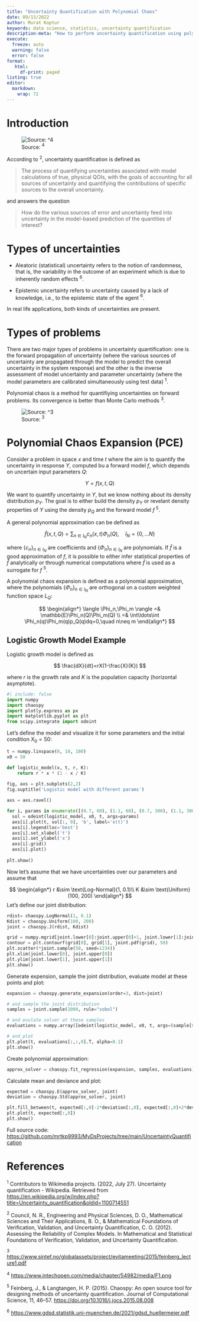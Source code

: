 ```yaml
---
title: "Uncertainty Quantification with Polynomial Chaos"
date: 09/13/2022
author: Murat Koptur
keywords: data science, statistics, uncertainty quantification
description-meta: "How to perform uncertainty quantification using polynomial chaos expansion."
execute:
  freeze: auto
  warning: false
  error: false
format: 
   html:
     df-print: paged
listing: true
editor: 
  markdown: 
    wrap: 72
---
```


# Introduction

![Source:
$^4$](images/paste-B931C479.png)

According to $^2$, uncertainty
quantification is defined as

> The process of quantifying uncertainties associated with model
> calculations of true, physical QOIs, with the goals of accounting for
> all sources of uncertainty and quantifying the contributions of
> specific sources to the overall uncertainty.

and answers the question

> How do the various sources of error and uncertainty feed into
> uncertainty in the model-based prediction of the quantities of
> interest?

# Types of uncertainties

* Aleatoric (statistical) uncertainty refers to the notion of randomness, 
that is, the variability in the outcome of an experiment which is due to 
inherently random effects $^6$.

* Epistemic uncertainty refers to uncertainty caused by a lack of knowledge, 
i.e., to the epistemic state of the agent $^6$.
  
In real life applications, both kinds of uncertainties are present.  

# Types of problems

There are two major types of problems in uncertainty quantification: one
is the forward propagation of uncertainty (where the various sources of
uncertainty are propagated through the model to predict the overall
uncertainty in the system response) and the other is the inverse
assessment of model uncertainty and parameter uncertainty (where the
model parameters are calibrated simultaneously using test data) $^1$.

Polynomial chaos is a method for quantifiying uncertainties on forward
problems. Its convergence is better than Monte Carlo methods $^3$.

![Source: $^3$](images/paste-4B607140.png)

# Polynomial Chaos Expansion (PCE)

Consider a problem in space $x$ and time $t$ where the aim is to quantify the
uncertainty in response $Y$, computed bu a forward model $f$, which depends on
uncertain input parameters $Q$:

$$
Y = f(x,t,Q)
$$

We want to quantify uncertainty in $Y$, but we know nothing about its density 
distribution $p_Y$. The goal is to either build the density $p_Y$ or revelant 
density properties of $Y$ using the density $p_Q$ and the forward model $f$ $^5$.

A general polynomial approximation can be defined as

$$
\hat{f}(x,t,Q)=\sum_{n\in I_N}c_n(x,t)\Phi_n(Q),\quad I_N=\{0,\ldots N\}
$$

where $\{c_n\}_{n\in I_N}$ are coefficients and $\{\Phi_n\}_{n\in I_N}$ are polynomials.
If $\hat{f}$ is a good approximation of $f$, it is possible to either infer statistical
properties of $\hat{f}$ analytically or through numerical computations where $\hat{f}$ 
is used as a surrogate for $f$ $^5$.

A polynomial chaos expansion is defined as a polynomial approximation, where the 
polynomials $\{\Phi_n\}_{n\in I_N}$ are orthogonal on a custom weighted function
space $L_Q$:

$$
\begin{align*}
\langle	\Phi_n,\Phi_m \rangle =& \mathbb{E}\Phi_n(Q)\Phi_m(Q) \\ 
=& \int\ldots\int \Phi_n(q)\Phi_m(q)p_Q(q)dq=0,\quad n\neq m
\end{align*}
$$

## Logistic Growth Model Example

Logistic growth model is defined as

$$
\frac{dX}{dt}=rX(1-\frac{X}{K})
$$

where $r$ is the growth rate and $K$ is the population capacity (horizontal 
asymptote).

```python
#| include: false
import numpy
import chaospy
import plotly.express as px
import matplotlib.pyplot as plt
from scipy.integrate import odeint
```

Let's define the model and visualize it for some parameters and the initial condition
$X_0=50$:

```python
t = numpy.linspace(0, 10, 100)
x0 = 50

def logistic_model(x, t, r, K):
    return r * x * (1 - x / K)
  
fig, axs = plt.subplots(2,2)
fig.suptitle('Logistic model with different params')

axs = axs.ravel()

for i, params in enumerate([(0.7, 60), (1.1, 60), (0.7, 300), (1.1, 300)]):
  sol = odeint(logistic_model, x0, t, args=params)
  axs[i].plot(t, sol[:, 0], 'b', label='x(t)')
  axs[i].legend(loc='best')
  axs[i].set_xlabel('t')
  axs[i].set_ylabel('x')
  axs[i].grid()
  axs[i].plot()
    
plt.show()
```

Now let's assume that we have uncertainties over our parameters and assume that

$$
\begin{align*}
r &\sim \text{Log-Normal}(1, 0.1)\\
K &\sim \text{Uniform}(100, 200)
\end{align*}
$$
Let's define our joint distribution:

```python
rdist= chaospy.LogNormal(1, 0.1)
Kdist = chaospy.Uniform(100, 200)
joint = chaospy.J(rdist, Kdist)

grid = numpy.mgrid[joint.lower[0]:joint.upper[0]+1, joint.lower[1]:joint.upper[1]+1]
contour = plt.contourf(grid[0], grid[1], joint.pdf(grid), 50)
plt.scatter(*joint.sample(50, seed=1234))
plt.xlim(joint.lower[0], joint.upper[0])
plt.ylim(joint.lower[1], joint.upper[1])
plt.show()
```

Generate expension, sample the joint distribution, evaluate model at these points and plot:

```python
expansion = chaospy.generate_expansion(order=3, dist=joint)

# and sample the joint distribution
samples = joint.sample(1000, rule="sobol")

# and evulate solver at these samples
evaluations = numpy.array([odeint(logistic_model, x0, t, args=(sample[0], sample[1])) for sample in samples.T])

# and plot
plt.plot(t, evaluations[:,:,0].T, alpha=0.1)
plt.show()
```

Create polynomial approximation:

```python
approx_solver = chaospy.fit_regression(expansion, samples, evaluations)
```

Calculate mean and deviance and plot:

```python
expected = chaospy.E(approx_solver, joint)
deviation = chaospy.Std(approx_solver, joint)

plt.fill_between(t, expected[:,0]-2*deviation[:,0], expected[:,0]+2*deviation[:,0], alpha=0.4)
plt.plot(t, expected[:,0])
plt.show()
```

Full source code: <https://github.com/mrtkp9993/MyDsProjects/tree/main/UncertaintyQuantification>

# References

$^1$ Contributors to Wikimedia projects. (2022, July 27). Uncertainty
quantification - Wikipedia. Retrieved from
<https://en.wikipedia.org/w/index.php?title=Uncertainty_quantification&oldid=1100714551>

$^2$ Council, N. R., Engineering and Physical Sciences, D. O.,
Mathematical Sciences and Their Applications, B. O., & Mathematical
Foundations of Verification, Validation, and Uncertainty Quantification,
C. O. (2012). Assessing the Reliability of Complex Models. In
Mathematical and Statistical Foundations of Verification, Validation,
and Uncertainty Quantification.

$^3$
<https://www.sintef.no/globalassets/project/evitameeting/2015/feinberg_lecture1.pdf>

$^4$ <https://www.intechopen.com/media/chapter/54982/media/F1.png>

$^5$ Feinberg, J., & Langtangen, H. P. (2015). Chaospy: An open source tool for designing methods of uncertainty quantification. Journal of Computational Science, 11, 46–57. <https://doi.org/10.1016/j.jocs.2015.08.008>

$^6$ <https://www.gdsd.statistik.uni-muenchen.de/2021/gdsd_huellermeier.pdf>

